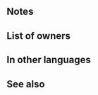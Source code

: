{{Special
|tagid=SID_剣皇の流星
|charge=2
|effect=Boosts damage by 40% of unit's Spd.
|cost=500
|exclusive=1
|required=Astra
|canUseMove={{MoveList|All}}
|canUseWeapon={{WeaponList|exclude=Staff}}
|properties=random_owner,offensive_special
}}
==Notes==
{{DamageBoost}}
==List of owners==
{{Skill Hero List}}
==In other languages==
{{OtherLanguages
|english=Imperial Astra
|japanese=剣皇の流星
|german=Imperiale Astra
|spanishEU=Meteoro radiante
|spanishLA=Meteoro radiante
|french=Stellaire impérial
|italian=Astra imperiale
|chineseTW=劍皇的流星
|portuguese=Astro imperial
}}
==See also==
{{See also skills|cond=SCategory='special' AND Exclusive='1' AND Description LIKE '%Boosts%damage by __% of unit_s Spd%'|columns=3}}
{{Specials Navbox}}